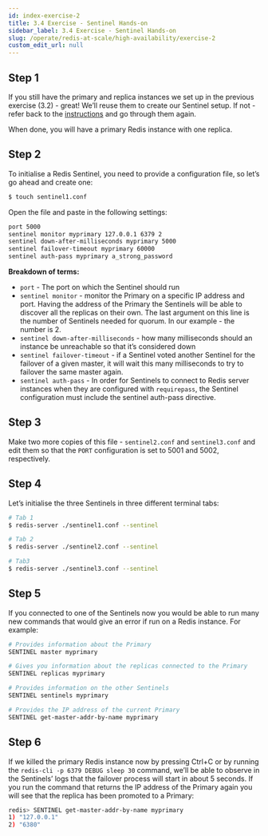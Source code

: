 ```yaml
---
id: index-exercise-2
title: 3.4 Exercise - Sentinel Hands-on
sidebar_label: 3.4 Exercise - Sentinel Hands-on
slug: /operate/redis-at-scale/high-availability/exercise-2
custom_edit_url: null
---
```


## Step 1

If you still have the primary and replica instances we set up in the previous exercise (3.2) - great! We’ll reuse them to create our Sentinel setup. If not - refer back to the [instructions](/operate/redis-at-scale/high-availability/exercise-1) and go through them again.

When done, you will have a primary Redis instance with one replica.

## Step 2

To initialise a Redis Sentinel, you need to provide a configuration file, so let’s go ahead and create one:

```bash
$ touch sentinel1.conf
```

Open the file and paste in the following settings:

```bash
port 5000
sentinel monitor myprimary 127.0.0.1 6379 2
sentinel down-after-milliseconds myprimary 5000
sentinel failover-timeout myprimary 60000
sentinel auth-pass myprimary a_strong_password
```

<strong>Breakdown of terms:</strong>

- `port` - The port on which the Sentinel should run
- `sentinel monitor` - monitor the Primary on a specific IP address and port. Having the address of the Primary the Sentinels will be able to discover all the replicas on their own. The last argument on this line is the number of Sentinels needed for quorum. In our example - the number is 2.
- `sentinel down-after-milliseconds` - how many milliseconds should an instance be unreachable so that it’s considered down
- `sentinel failover-timeout` - if a Sentinel voted another Sentinel for the failover of a given master, it will wait this many milliseconds to try to failover the same master again.
- `sentinel auth-pass` - In order for Sentinels to connect to Redis server instances when they are configured with `requirepass`, the Sentinel configuration must include the sentinel auth-pass directive.

## Step 3

Make two more copies of this file - `sentinel2.conf` and `sentinel3.conf` and edit them so that the `PORT` configuration is set to 5001 and 5002, respectively.

## Step 4

Let’s initialise the three Sentinels in three different terminal tabs:

```bash
# Tab 1
$ redis-server ./sentinel1.conf --sentinel
```

```bash
# Tab 2
$ redis-server ./sentinel2.conf --sentinel
```

```bash
# Tab3
$ redis-server ./sentinel3.conf --sentinel
```

## Step 5

If you connected to one of the Sentinels now you would be able to run many new commands that would give an error if run on a Redis instance. For example:

```bash
# Provides information about the Primary
SENTINEL master myprimary

# Gives you information about the replicas connected to the Primary
SENTINEL replicas myprimary

# Provides information on the other Sentinels
SENTINEL sentinels myprimary

# Provides the IP address of the current Primary
SENTINEL get-master-addr-by-name myprimary
```

## Step 6

If we killed the primary Redis instance now by pressing Ctrl+C or by running the `redis-cli -p 6379 DEBUG sleep 30` command, we’ll be able to observe in the Sentinels’ logs that the failover process will start in about 5 seconds. If you run the command that returns the IP address of the Primary again you will see that the replica has been promoted to a Primary:

```bash
redis> SENTINEL get-master-addr-by-name myprimary
1) "127.0.0.1"
2) "6380"
```
